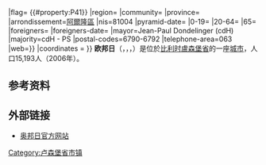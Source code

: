 {{Infobox Belgium municipality
|name=Aubange
|native_name={{native_name|lb|Éibeng}} 
|namede = Ibingen
|picture=Athus - Town hall.jpg
|picture-legend=The townhall in [[Athus|Athus]]
|map=Aubange Luxembourg Belgium Map.png
|map-legend=Location of Aubange in Luxembourg province
|arms= {{#property:P94}}
|flag= {{#property:P41}}
|region={{BE-REG-WAL}}
|community={{BE-FR}}
|province={{BE-PROV-LX}}
|arrondissement=[[阿爾隆區|阿爾隆區]]
|nis=81004
|pyramid-date=
|0-19=
|20-64=
|65=
|foreigners=
|foreigners-date=
|mayor=Jean-Paul Dondelinger (cdH)
|majority=cdH - PS
|postal-codes=6790-6792
|telephone-area=063
|web={{URL|{{#property:P856}}}}
|coordinates = {{coord|49|34|N|05|48.3|E|region:BE|display=inline,title}}
}}
'''欧邦日'''（{{lang-fr|Aubange}}，{{lang-de|Ibingen}}，{{lang-lb|Éibeng}}，{{lang-wa|Åbindje}}）是位於[[比利时|比利时]][[盧森堡省|盧森堡省]]的一座[[城市|城市]]，人口15,193人（2006年）。

==参考资料==
{{refs}}
== 外部链接 ==
*[http://www.aubange.be/ 奥邦日官方网站] {{Wayback|url=http://www.aubange.be/ |date=20120408052249 }}

{{卢森堡省市区}}
{{Authority control}}
{{DEFAULTSORT:Aubange}}
[[Category:卢森堡省市镇|Category:卢森堡省市镇]]
{{Belgium-geo-stub}}